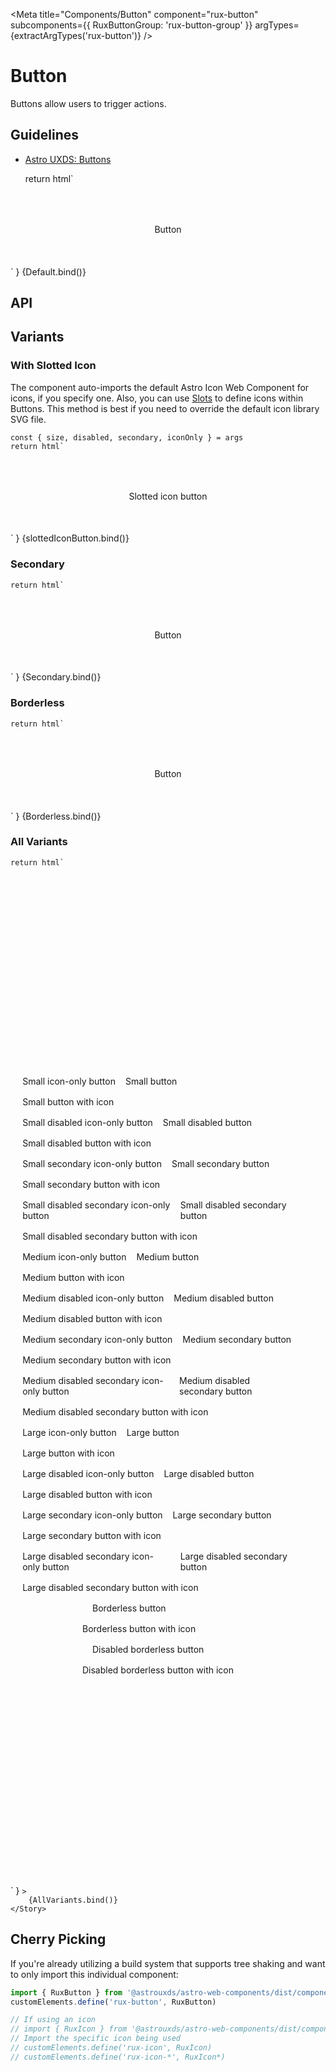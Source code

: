 
<Meta
    title="Components/Button"
    component="rux-button"
    subcomponents={{ RuxButtonGroup: 'rux-button-group' }}
    argTypes={extractArgTypes('rux-button')}
/>

# Button

Buttons allow users to trigger actions.

## Guidelines

-   [Astro UXDS: Buttons](http://astrouxds-v6.netlify.app/ui-components/buttons)

    return html`
<div style="padding: 10%; display: flex; justify-content: center;">
    <rux-button
        ?disabled="${args.disabled}"
        ?icon-only="${args.iconOnly}"
        ?secondary="${args.secondary}"
        .size="${args.size}"
        .icon="${args.icon}"
    >
        Button
    </rux-button>
</div>
    `
}

<Canvas>
    <Story
        name="Default"
        args={{
            disabled: false,
            iconOnly: false,
            secondary: false,
            size: 'medium',
            icon: '',
            type: 'button'
        }}
        argTypes={{
            size: { control: "select" },
            type: { control: "select" }
        }}
    >
        {Default.bind()}
    </Story>
</Canvas>

## API

<ArgsTable of="rux-button" />

## Variants

### With Slotted Icon

The component auto-imports the default Astro Icon Web Component for icons, if you specify one. Also, you can use [Slots](https://developer.mozilla.org/en-US/docs/Web/Web_Components/Using_templates_and_slots#Adding_flexibility_with_slots) to define icons within Buttons. This method is best if you need to override the default icon library SVG file.

    const { size, disabled, secondary, iconOnly } = args
    return html`
<div style="padding: 10%; display: flex; justify-content: center;">
    <rux-button
        ?disabled="${args.disabled}"
        ?icon-only="${args.iconOnly}"
        ?secondary="${args.secondary}"
        ?borderless="${args.borderless}"
        .size="${args.size}"
        .icon="${args.icon}"
    >
        <rux-icon icon="palette" size="extra-small"></rux-icon>
        Slotted icon button
    </rux-button>
</div>
    `
}

<Canvas>
    <Story
        name="With Slotted Icon" 
        args={{
            disabled: false,
            iconOnly: false,
            secondary: false,
            size: 'medium',
            icon: '',
            type: 'button'
        }}
         argTypes={{
            size: { control: "select" },
            type: { control: "select" }
        }}
    >
        {slottedIconButton.bind()}
        </Story>
</Canvas>

### Secondary

    return html`
<div style="padding: 10%; display: flex; justify-content: center;">
    <rux-button
        ?disabled="${args.disabled}"
        ?icon-only="${args.iconOnly}"
        ?secondary="${args.secondary}"
        ?borderless="${args.borderless}"
        .size="${args.size}"
        .icon="${args.icon}"
    >
        Button
    </rux-button>
</div>
    `
}

<Canvas>
    <Story
        args={{ 
            secondary: true, 
            disabled: false,
            iconOnly: false,
            size: 'medium',
            icon: '',
            type: 'button'
        }}
        argTypes={{
            size: { control: "select" },
            type: { control: "select" }
        }}
        name="Secondary"
    >
        {Secondary.bind()}
    </Story>
</Canvas>

### Borderless

    return html`
<div style="padding: 10%; display: flex; justify-content: center;">
    <rux-button
        ?disabled="${args.disabled}"
        ?icon-only="${args.iconOnly}"
        ?secondary="${args.secondary}"
        ?borderless="${args.borderless}"
        .size="${args.size}"
        .icon="${args.icon}"
    >
        Button
    </rux-button>
</div>
    `
}

<Canvas>
    <Story args={{ borderless: true }} name="Borderless">
        {Borderless.bind()}
    </Story>
</Canvas>

### All Variants

    return html`
<style>
    .button-list {
        list-style-type: none;
        margin: 0 1rem 0 0;
        padding: 0;
        display: flex;
        flex-flow: column;
    }
    .button-list li {
        margin: 0 1rem 1rem 0;
        display: flex;
    }
    .button-list li rux-button:not(:last-child) {
        margin-right: 1rem;
    }
</style>
<div
    style="padding: 8vh 2vw; display: flex; flex-flow: row wrap; justify-content: space-evenly;"
>
    <ul class="button-list">
        <li>
            <rux-button size="small" icon-only icon="settings"
                >Small icon-only button</rux-button
            >
            <rux-button size="small">Small button</rux-button>
        </li>
        <li>
            <rux-button size="small" icon="settings"
                >Small button with icon</rux-button
            >
        </li>
        <li>
            <rux-button size="small" icon-only disabled icon="settings"
                >Small disabled icon-only button</rux-button
            >
            <rux-button size="small" disabled
                >Small disabled button</rux-button
            >
        </li>
        <li>
            <rux-button size="small" disabled icon="settings"
                >Small disabled button with icon</rux-button
            >
        </li>
        <li>
            <rux-button size="small" icon-only secondary icon="settings"
                >Small secondary icon-only button</rux-button
            >
            <rux-button size="small" secondary
                >Small secondary button</rux-button
            >
        </li>
        <li>
            <rux-button size="small" secondary icon="settings"
                >Small secondary button with icon</rux-button
            >
        </li>
        <li>
            <rux-button
                size="small"
                icon-only
                disabled
                secondary
                icon="settings"
                >Small disabled secondary icon-only button</rux-button
            >
            <rux-button size="small" secondary disabled
                >Small disabled secondary button</rux-button
            >
        </li>
        <li>
            <rux-button size="small" secondary disabled icon="settings"
                >Small disabled secondary button with icon</rux-button
            >
        </li>
    </ul>
    <ul class="button-list">
        <li>
            <rux-button icon-only icon="settings"
                >Medium icon-only button</rux-button
            >
            <rux-button>Medium button</rux-button>
        </li>
        <li>
            <rux-button icon="settings"
                >Medium button with icon</rux-button
            >
        </li>
        <li>
            <rux-button icon-only disabled icon="settings"
                >Medium disabled icon-only button</rux-button
            >
            <rux-button disabled>Medium disabled button</rux-button>
        </li>
        <li>
            <rux-button disabled icon="settings"
                >Medium disabled button with icon</rux-button
            >
        </li>
        <li>
            <rux-button icon-only secondary icon="settings"
                >Medium secondary icon-only button</rux-button
            >
            <rux-button secondary>Medium secondary button</rux-button>
        </li>
        <li>
            <rux-button secondary icon="settings"
                >Medium secondary button with icon</rux-button
            >
        </li>
        <li>
            <rux-button icon-only disabled secondary icon="settings"
                >Medium disabled secondary icon-only button</rux-button
            >
            <rux-button secondary disabled
                >Medium disabled secondary button</rux-button
            >
        </li>
        <li>
            <rux-button secondary disabled icon="settings"
                >Medium disabled secondary button with icon</rux-button
            >
        </li>
    </ul>
    <ul class="button-list">
        <li>
            <rux-button size="large" icon-only icon="settings"
                >Large icon-only button</rux-button
            >
            <rux-button size="large">Large button</rux-button>
        </li>
        <li>
            <rux-button size="large" icon="settings"
                >Large button with icon</rux-button
            >
        </li>
        <li>
            <rux-button size="large" icon-only disabled icon="settings"
                >Large disabled icon-only button</rux-button
            >
            <rux-button size="large" disabled
                >Large disabled button</rux-button
            >
        </li>
        <li>
            <rux-button size="large" disabled icon="settings"
                >Large disabled button with icon</rux-button
            >
        </li>
        <li>
            <rux-button size="large" icon-only secondary icon="settings"
                >Large secondary icon-only button</rux-button
            >
            <rux-button size="large" secondary
                >Large secondary button</rux-button
            >
        </li>
        <li>
            <rux-button size="large" secondary icon="settings"
                >Large secondary button with icon</rux-button
            >
        </li>
        <li>
            <rux-button
                size="large"
                icon-only
                disabled
                secondary
                icon="settings"
                >Large disabled secondary icon-only button</rux-button
            >
            <rux-button size="large" secondary disabled
                >Large disabled secondary button</rux-button
            >
        </li>
        <li>
            <rux-button size="large" secondary disabled icon="settings"
                >Large disabled secondary button with icon</rux-button
            >
        </li>
    </ul>
    <ul class="button-list">
        <li>
            <rux-button
                icon-only
                icon="settings"
                borderless
            >
            </rux-button>
            <rux-button
                borderless
            >
            Borderless button
            </rux-button>
        </li>
        <li>
            <rux-button
                borderless
                icon="settings"
            >
            Borderless button with icon
            </rux-button>
        </li>
        <li>
            <rux-button
                icon-only
                icon="settings"
                borderless
                disabled
            >
            </rux-button>
            <rux-button
                borderless
                disabled
            >
            Disabled borderless button
            </rux-button>
        </li>
        <li>
            <rux-button
                borderless
                icon="settings"
                disabled
            >
            Disabled borderless button with icon
            </rux-button>
        </li>
    </ul>
</div>
    `
}

<Canvas>
    <Story
        name="All Variants"
        argTypes={{
            disabled: { table: { disable: true } },
            icon: { table: { disable: true } },
            iconOnly: { table: { disable: true } },
            secondary: { table: { disable: true } },
            size: { table: { disable: true } },
            type: { table: { disable: true } }
        }}
        
    >
        {AllVariants.bind()}
    </Story>
</Canvas>

## Cherry Picking

If you're already utilizing a build system that supports tree shaking and want to only import this individual component:

```js
import { RuxButton } from '@astrouxds/astro-web-components/dist/components/rux-button'
customElements.define('rux-button', RuxButton)

// If using an icon
// import { RuxIcon } from '@astrouxds/astro-web-components/dist/components/rux-icon'
// Import the specific icon being used
// customElements.define('rux-icon', RuxIcon)
// customElements.define('rux-icon-*', RuxIcon*)
```
